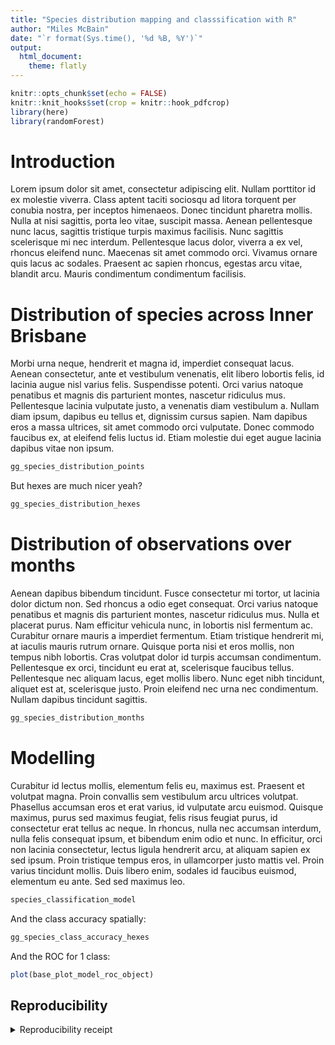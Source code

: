 ```yaml
---
title: "Species distribution mapping and classsification with R"
author: "Miles McBain"
date: "`r format(Sys.time(), '%d %B, %Y')`"
output:
  html_document:
    theme: flatly
---
```



```r
knitr::opts_chunk$set(echo = FALSE)
knitr::knit_hooks$set(crop = knitr::hook_pdfcrop)
library(here)
library(randomForest)
```


# Introduction

Lorem ipsum dolor sit amet, consectetur adipiscing elit. Nullam porttitor id ex
molestie viverra. Class aptent taciti sociosqu ad litora torquent per conubia
nostra, per inceptos himenaeos. Donec tincidunt pharetra mollis. Nulla at nisi
sagittis, porta leo vitae, suscipit massa. Aenean pellentesque nunc lacus,
sagittis tristique turpis maximus facilisis. Nunc sagittis scelerisque mi nec
interdum. Pellentesque lacus dolor, viverra a ex vel, rhoncus eleifend nunc.
Maecenas sit amet commodo orci. Vivamus ornare quis lacus ac sodales. Praesent
ac sapien rhoncus, egestas arcu vitae, blandit arcu. Mauris condimentum
condimentum facilisis.

# Distribution of species across Inner Brisbane

Morbi urna neque, hendrerit et magna id, imperdiet consequat lacus. Aenean
consectetur, ante et vestibulum venenatis, elit libero lobortis felis, id
lacinia augue nisl varius felis. Suspendisse potenti. Orci varius natoque
penatibus et magnis dis parturient montes, nascetur ridiculus mus. Pellentesque
lacinia vulputate justo, a venenatis diam vestibulum a. Nullam diam ipsum,
dapibus eu tellus et, dignissim cursus sapien. Nam dapibus eros a massa
ultrices, sit amet commodo orci vulputate. Donec commodo faucibus ex, at
eleifend felis luctus id. Etiam molestie dui eget augue lacinia dapibus vitae
non ipsum.

```r
gg_species_distribution_points
```

But hexes are much nicer yeah?

```r
gg_species_distribution_hexes
```

# Distribution of observations over months

Aenean dapibus bibendum tincidunt. Fusce consectetur mi tortor, ut lacinia dolor
dictum non. Sed rhoncus a odio eget consequat. Orci varius natoque penatibus et
magnis dis parturient montes, nascetur ridiculus mus. Nulla et placerat purus.
Nam efficitur vehicula nunc, in lobortis nisl fermentum ac. Curabitur ornare
mauris a imperdiet fermentum. Etiam tristique hendrerit mi, at iaculis mauris
rutrum ornare. Quisque porta nisi et eros mollis, non tempus nibh lobortis. Cras
volutpat dolor id turpis accumsan condimentum. Pellentesque ex orci, tincidunt
eu erat at, scelerisque faucibus tellus. Pellentesque nec aliquam lacus, eget
mollis libero. Nunc eget nibh tincidunt, aliquet est at, scelerisque justo.
Proin eleifend nec urna nec condimentum. Nullam dapibus tincidunt sagittis.

```r
gg_species_distribution_months
```

# Modelling

Curabitur id lectus mollis, elementum felis eu, maximus est. Praesent et
volutpat magna. Proin convallis sem vestibulum arcu ultrices volutpat. Phasellus
accumsan eros et erat varius, id vulputate arcu euismod. Quisque maximus, purus
sed maximus feugiat, felis risus feugiat purus, id consectetur erat tellus ac
neque. In rhoncus, nulla nec accumsan interdum, nulla felis consequat ipsum, et
bibendum enim odio et nunc. In efficitur, orci non lacinia consectetur, lectus
ligula hendrerit arcu, at aliquam sapien ex sed ipsum. Proin tristique tempus
eros, in ullamcorper justo mattis vel. Proin varius tincidunt mollis. Duis
libero enim, sodales id faucibus euismod, elementum eu ante. Sed sed maximus
leo.

```r
species_classification_model
```

And the class accuracy spatially:

```r
gg_species_class_accuracy_hexes
```

And the ROC for 1 class:

```r
plot(base_plot_model_roc_object)
```

## Reproducibility

<details><summary>Reproducibility receipt</summary>

```r
## datetime
Sys.time()

## repository
c(
  system2("git", args = c("log", "--name-status", "-1"), stdout = TRUE),
  system2("git", args = c("remote", "-v"), stdout = TRUE)
)

## session info
sessionInfo()
```

</details>

